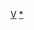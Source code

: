 {{asbox
|image=Flag of Venezuela.svg
|category=委內瑞拉小作品
|subject=與[[委內瑞拉]]相關的
|name=Template:Venezuela-stub
}}<noinclude>[[Category:南美洲小作品模板|V]][[Category:委內瑞拉小作品|*]]
</noinclude>